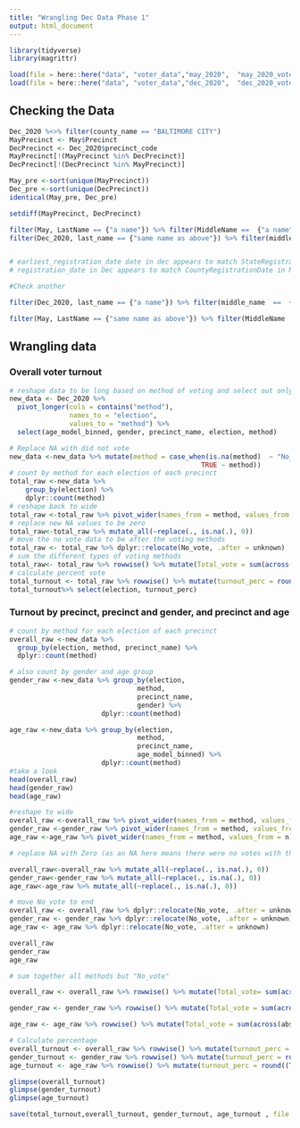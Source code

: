 ```yaml
---
title: "Wrangling Dec Data Phase 1"
output: html_document
---
```


```r
library(tidyverse)
library(magrittr)
```


```r
load(file = here::here("data", "voter_data","may_2020",  "may_2020_voter_data.rda"))
load(file = here::here("data", "voter_data","dec_2020",  "dec_2020_voter_data.rda"))
```


## Checking the Data

```r
Dec_2020 %<>% filter(county_name == "BALTIMORE CITY")
MayPrecinct <- May$Precinct
DecPrecinct <- Dec_2020$precinct_code
MayPrecinct[!(MayPrecinct %in% DecPrecinct)]
DecPrecinct[!(DecPrecinct %in% MayPrecinct)]

May_pre <-sort(unique(MayPrecinct))
Dec_pre <-sort(unique(DecPrecinct))
identical(May_pre, Dec_pre)

setdiff(MayPrecinct, DecPrecinct)


```


```r
filter(May, LastName == {"a name"}) %>% filter(MiddleName ==  {"a name"})
filter(Dec_2020, last_name == {"same name as above"}) %>% filter(middle_name  ==  {"same name as above"})


# earliest_registration_date date in dec appears to match StateRegistrationDate  in May
# registration_date in Dec appears to match CountyRegistrationDate in May

#Check another

filter(Dec_2020, last_name == {"a name"}) %>% filter(middle_name  ==  {"a name"}) %>% pull(earliest_registration_date,registration_date )

filter(May, LastName == {"same name as above"}) %>% filter(MiddleName  ==  {"same name as above"}) %>% pull(CountyRegistrationDate,StateRegistrationDate)

```


## Wrangling data

### Overall voter turnout
```r
# reshape data to be long based on method of voting and select out only columns of interest
new_data <- Dec_2020 %>% 
  pivot_longer(cols = contains("method"), 
               names_to = "election", 
               values_to = "method") %>%
  select(age_model_binned, gender, precinct_name, election, method)

# Replace NA with did not vote
new_data <-new_data %>% mutate(method = case_when(is.na(method)  ~ "No_vote",
                                                TRUE ~ method))
# count by method for each election of each precinct
total_raw <-new_data %>% 
    group_by(election) %>% 
    dplyr::count(method)
# reshape back to wide
total_raw <-total_raw %>% pivot_wider(names_from = method, values_from = n)
# replace new NA values to be zero
total_raw<-total_raw %>% mutate_all(~replace(., is.na(.), 0))
# move the no vote data to be after the voting methods
total_raw <- total_raw %>% dplyr::relocate(No_vote, .after = unknown)
# sum the different types of voting methods
total_raw<- total_raw %>% rowwise() %>% mutate(Total_vote = sum(across(absentee:unknown)))
# calculate percent vote
total_turnout <- total_raw %>% rowwise() %>% mutate(turnout_perc = round((Total_vote/(Total_vote+ No_vote))*100, digits = 1)) 
total_turnout%>% select(election, turnout_perc)
```

### Turnout by precinct, precinct and gender, and precinct and age

```r


# count by method for each election of each precinct
overall_raw <-new_data %>% 
  group_by(election, method, precinct_name) %>% 
  dplyr::count(method)

# also count by gender and age group
gender_raw <-new_data %>% group_by(election,
                                method, 
                                precinct_name, 
                                gender) %>% 
                       dplyr::count(method)

age_raw <-new_data %>% group_by(election,
                                method, 
                                precinct_name,
                                age_model_binned) %>% 
                       dplyr::count(method)
#take a look
head(overall_raw)
head(gender_raw)
head(age_raw)

#reshape to wide
overall_raw <-overall_raw %>% pivot_wider(names_from = method, values_from = n)
gender_raw <-gender_raw %>% pivot_wider(names_from = method, values_from = n)
age_raw <-age_raw %>% pivot_wider(names_from = method, values_from = n)

# replace NA with Zero (as an NA here means there were no votes with that method- or no non votes if that happens)

overall_raw<-overall_raw %>% mutate_all(~replace(., is.na(.), 0))
gender_raw<-gender_raw %>% mutate_all(~replace(., is.na(.), 0))
age_raw<-age_raw %>% mutate_all(~replace(., is.na(.), 0))

# move No_vote to end
overall_raw <- overall_raw %>% dplyr::relocate(No_vote, .after = unknown)
gender_raw <- gender_raw %>% dplyr::relocate(No_vote, .after = unknown)
age_raw <- age_raw %>% dplyr::relocate(No_vote, .after = unknown)

overall_raw
gender_raw
age_raw

# sum together all methods but "No_vote"

overall_raw <- overall_raw %>% rowwise() %>% mutate(Total_vote= sum(across(absentee:unknown)))

gender_raw <- gender_raw %>% rowwise() %>% mutate(Total_vote = sum(across(absentee:unknown)))

age_raw <- age_raw %>% rowwise() %>% mutate(Total_vote = sum(across(absentee:unknown)))

# Calculate percentage
overall_turnout <- overall_raw %>% rowwise() %>% mutate(turnout_perc = round((Total_vote/(Total_vote+ No_vote))*100, digits = 1))
gender_turnout <- gender_raw %>% rowwise() %>% mutate(turnout_perc = round((Total_vote/(Total_vote+ No_vote))*100, digits = 1))
age_turnout <- age_raw %>% rowwise() %>% mutate(turnout_perc = round((Total_vote/(Total_vote+ No_vote))*100, digits = 1))

glimpse(overall_turnout)
glimpse(gender_turnout)
glimpse(age_turnout)
```

```r
save(total_turnout,overall_turnout, gender_turnout, age_turnout , file = here::here("data", "wrangled", "dec_wrangled.Rda"))

```
